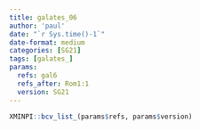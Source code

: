 ```yaml
---
title: galates_06
author: 'paul'
date: "`r Sys.time()-1`"
date-format: medium
categories: [SG21]
tags: [galates_]
params:
  refs: gal6
  refs_after: Rom1:1
  version: SG21
---
```


```r
XMINPI::bcv_list_(params$refs, params$version)
```

